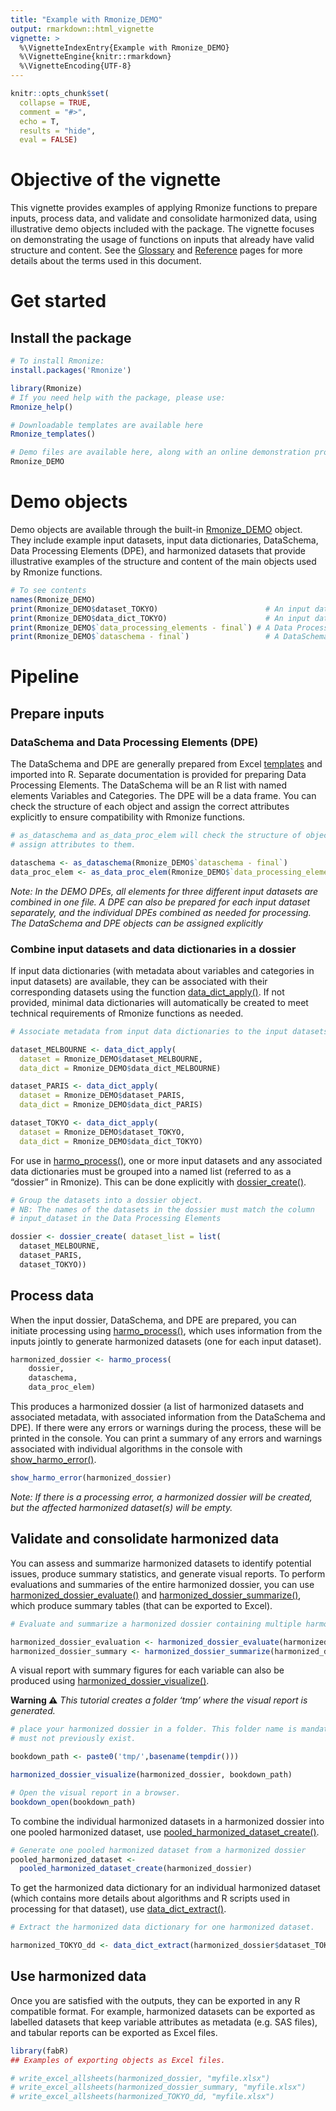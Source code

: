 ---
title: "Example with Rmonize_DEMO"
output: rmarkdown::html_vignette
vignette: >
  %\VignetteIndexEntry{Example with Rmonize_DEMO}
  %\VignetteEngine{knitr::rmarkdown}
  %\VignetteEncoding{UTF-8}
---

```{r, include = FALSE}
knitr::opts_chunk$set(
  collapse = TRUE,
  comment = "#>",
  echo = T,
  results = "hide",
  eval = FALSE)

```

# Objective of the vignette

This vignette provides examples of applying Rmonize functions to prepare inputs, 
process data, and validate and consolidate harmonized data, using illustrative 
demo objects included with the package. The vignette focuses on demonstrating 
the usage of functions on inputs that already have valid structure and content. 
See the 
[Glossary](https://maelstrom-research.github.io/Rmonize-documentation/articles/a-Glossary-and-templates.html)
and 
[Reference](https://maelstrom-research.github.io/Rmonize-documentation/reference/index.html) 
pages for more details about the terms used in 
this document.


# Get started

## Install the package

```{r, eval=FALSE}
# To install Rmonize:
install.packages('Rmonize')

library(Rmonize)
# If you need help with the package, please use:
Rmonize_help()

# Downloadable templates are available here
Rmonize_templates()

# Demo files are available here, along with an online demonstration process 
Rmonize_DEMO

```

# Demo objects
Demo objects are available through the built-in 
[Rmonize_DEMO](https://maelstrom-research.github.io/Rmonize-documentation/reference/Rmonize_DEMO.html) object. They include example 
input datasets, input data dictionaries, DataSchema, Data Processing Elements 
(DPE), and harmonized datasets that provide illustrative examples of the 
structure and content of the main objects used by Rmonize functions.


```{r}
# To see contents
names(Rmonize_DEMO)
print(Rmonize_DEMO$dataset_TOKYO)	                     # An input dataset
print(Rmonize_DEMO$data_dict_TOKYO)             	     # An input data dictionary
print(Rmonize_DEMO$`data_processing_elements - final`) # A Data Processing Elements 
print(Rmonize_DEMO$`dataschema - final`)	             # A DataSchema

```


# Pipeline

## Prepare inputs

### DataSchema and Data Processing Elements (DPE)

The DataSchema and DPE are generally prepared from Excel 
[templates](https://maelstrom-research.github.io/Rmonize-documentation/articles/a-Glossary-and-templates.html) and imported into R. 
Separate documentation is provided for preparing Data Processing Elements. 
The DataSchema will be an R list with named elements Variables and Categories. 
The DPE will be a data frame. You can check the structure of each object and 
assign the correct attributes explicitly to ensure compatibility with Rmonize 
functions.

```{r}
# as_dataschema and as_data_proc_elem will check the structure of object and 
# assign attributes to them.

dataschema <- as_dataschema(Rmonize_DEMO$`dataschema - final`)
data_proc_elem <- as_data_proc_elem(Rmonize_DEMO$`data_processing_elements - final`)

```

<em>
Note: In the DEMO DPEs, all elements for three different input datasets are 
combined in one file. A DPE can also be prepared for each input dataset 
separately, and the individual DPEs combined as needed for processing. 
The DataSchema and DPE objects can be assigned explicitly
</em>

### Combine input datasets and data dictionaries in a dossier

If input data dictionaries (with metadata about variables and categories in 
input datasets) are available, they can be associated with their corresponding 
datasets using the function 
[data_dict_apply()](https://maelstrom-research.github.io/madshapR-documentation/reference/data_dict_apply.html). If not provided, minimal
data dictionaries will automatically be created to meet technical requirements 
of Rmonize functions as needed.


```{r}
# Associate metadata from input data dictionaries to the input datasets.

dataset_MELBOURNE <- data_dict_apply(
  dataset = Rmonize_DEMO$dataset_MELBOURNE,
  data_dict = Rmonize_DEMO$data_dict_MELBOURNE)

dataset_PARIS <- data_dict_apply(
  dataset = Rmonize_DEMO$dataset_PARIS,
  data_dict = Rmonize_DEMO$data_dict_PARIS)

dataset_TOKYO <- data_dict_apply(
  dataset = Rmonize_DEMO$dataset_TOKYO,
  data_dict = Rmonize_DEMO$data_dict_TOKYO)

```

For use in [harmo_process()](https://maelstrom-research.github.io/Rmonize-documentation/reference/harmo_process.html), one or more input 
datasets and any associated data dictionaries must be grouped into a named 
list (referred to as a "dossier" in Rmonize). This can be done explicitly with
[dossier_create()](https://maelstrom-research.github.io/madshapR-documentation/reference/dossier_create.html).

```{r}

# Group the datasets into a dossier object.
# NB: The names of the datasets in the dossier must match the column 
# input_dataset in the Data Processing Elements

dossier <- dossier_create( dataset_list = list(
  dataset_MELBOURNE, 
  dataset_PARIS, 
  dataset_TOKYO))

```

## Process data

When the input dossier, DataSchema, and DPE are prepared, you can initiate 
processing using [harmo_process()](https://maelstrom-research.github.io/Rmonize-documentation/reference/harmo_process.html), which uses 
information from the inputs jointly to generate harmonized datasets (one for 
each input dataset). 

```{r}

harmonized_dossier <- harmo_process(
    dossier, 
    dataschema, 
    data_proc_elem)

```

This produces a harmonized dossier (a list of harmonized datasets and associated 
metadata, with associated information from the DataSchema and DPE). If there 
were any errors or warnings during the process, these will be printed in the 
console. You can print a summary of any errors and warnings associated with 
individual algorithms in the console with 
[show_harmo_error()](https://maelstrom-research.github.io/Rmonize-documentation/reference/show_harmo_error.html).

```{r}

show_harmo_error(harmonized_dossier)

```


<em>
Note: If there is a processing error, a harmonized dossier will be created, 
but the affected harmonized dataset(s) will be empty. 
</em>

## Validate and consolidate harmonized data

You can assess and summarize harmonized datasets to identify potential issues, 
produce summary statistics, and generate visual reports. To perform evaluations
and summaries of the entire harmonized dossier, you can use 
[harmonized_dossier_evaluate()](https://maelstrom-research.github.io/Rmonize-documentation/reference/harmonized_dossier_evaluate.html) and
[harmonized_dossier_summarize()](https://maelstrom-research.github.io/Rmonize-documentation/reference/harmonized_dossier_summarize.html), 
which produce summary tables (that can be exported to Excel).

```{r}
# Evaluate and summarize a harmonized dossier containing multiple harmonized datasets.

harmonized_dossier_evaluation <- harmonized_dossier_evaluate(harmonized_dossier)
harmonized_dossier_summary <- harmonized_dossier_summarize(harmonized_dossier)

```

A visual report with summary figures for each variable can also be produced using [harmonized_dossier_visualize()](https://maelstrom-research.github.io/Rmonize-documentation/reference/harmonized_dossier_visualize.html). 

**Warning ⚠** *This tutorial creates a folder 'tmp' where the visual report is generated.*

```{r}
# place your harmonized dossier in a folder. This folder name is mandatory, and 
# must not previously exist.

bookdown_path <- paste0('tmp/',basename(tempdir()))

harmonized_dossier_visualize(harmonized_dossier, bookdown_path)

# Open the visual report in a browser.
bookdown_open(bookdown_path)

```

To combine the individual harmonized datasets in a harmonized dossier into one 
pooled harmonized dataset, use 
[pooled_harmonized_dataset_create()](https://maelstrom-research.github.io/Rmonize-documentation/reference/pooled_harmonized_dataset_create.html).

```{r}

# Generate one pooled harmonized dataset from a harmonized dossier
pooled_harmonized_dataset <- 
  pooled_harmonized_dataset_create(harmonized_dossier)

```


To get the harmonized data dictionary for an individual harmonized dataset 
(which contains more details about algorithms and R scripts used in processing 
for that dataset), use 
[data_dict_extract()](https://maelstrom-research.github.io/madshapR-documentation/reference/data_dict_extract.html).

```{r}

# Extract the harmonized data dictionary for one harmonized dataset.

harmonized_TOKYO_dd <- data_dict_extract(harmonized_dossier$dataset_TOKYO)

```


## Use harmonized data
Once you are satisfied with the outputs, they can be exported in any R 
compatible format. For example, harmonized datasets can be exported as 
labelled datasets that keep variable attributes as metadata (e.g. SAS files), 
and tabular reports can be exported as Excel files.

```{r}

library(fabR)
## Examples of exporting objects as Excel files.

# write_excel_allsheets(harmonized_dossier, "myfile.xlsx")
# write_excel_allsheets(harmonized_dossier_summary, "myfile.xlsx")
# write_excel_allsheets(harmonized_TOKYO_dd, "myfile.xlsx")

```



